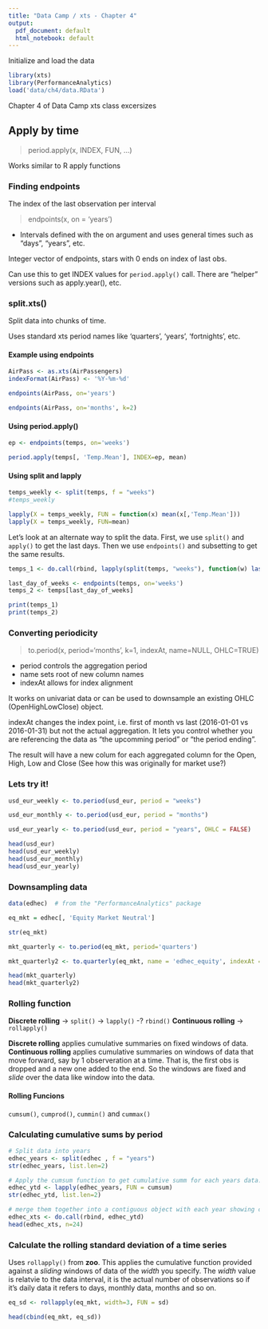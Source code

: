 ```yaml
---
title: "Data Camp / xts - Chapter 4"
output:
  pdf_document: default
  html_notebook: default
---
```


Initialize and load the data

```r
library(xts)
library(PerformanceAnalytics)
load('data/ch4/data.RData')
```

Chapter 4 of Data Camp xts class excersizes

## Apply by time

> period.apply(x, INDEX, FUN, ...)

Works similar to R apply functions

### Finding endpoints 

The index of the last observation per interval

> endpoints(x, on = 'years')

* Intervals defined with the on argument and uses general times such as "days", "years", etc.

Integer vector of endpoints, stars with 0 ends on index of last obs.

Can use this to get INDEX values for `period.apply()` call.  There are "helper" versions such as apply.year(), etc.

### split.xts()

Split data into chunks of time.

Uses standard xts period names like 'quarters', 'years', 'fortnights', etc.

#### Example using endpoints

```r
AirPass <- as.xts(AirPassengers)
indexFormat(AirPass) <- '%Y-%m-%d'

endpoints(AirPass, on='years')

endpoints(AirPass, on='months', k=2)
```

#### Using period.apply()

```r
ep <- endpoints(temps, on='weeks')

period.apply(temps[, 'Temp.Mean'], INDEX=ep, mean)
```

#### Using split and lapply

```r
temps_weekly <- split(temps, f = "weeks")
#temps_weekly

lapply(X = temps_weekly, FUN = function(x) mean(x[,'Temp.Mean']))
lapply(X = temps_weekly, FUN=mean)
```

Let's look at an alternate way to split the data.  First, we use `split()` and `apply()` to get the last days.  Then we use `endpoints()` and subsetting to get the same results.
```r
temps_1 <- do.call(rbind, lapply(split(temps, "weeks"), function(w) last(w, n = "1 day")))

last_day_of_weeks <- endpoints(temps, on='weeks')
temps_2 <- temps[last_day_of_weeks]

print(temps_1)
print(temps_2)

```

### Converting periodicity

> to.period(x,
            period='months',
            k=1,
            indexAt,
            name=NULL,
            OHLC=TRUE)

* period controls the aggregation period
* name sets root of new column names
* indexAt allows for index alignment

It works on univariat data or can be used to downsample an existing OHLC (OpenHighLowClose) object.

indexAt changes the index point, i.e. first of month vs last (2016-01-01 vs 2016-01-31) but not the actual aggregation.  It lets you control whether you are referencing the data as "the upcomming period" or "the period ending".

The result will have a new colum for each aggregated column for the Open, High, Low and Close (See how this was originally for market use?)

### Lets try it!

```r
usd_eur_weekly <- to.period(usd_eur, period = "weeks")

usd_eur_monthly <- to.period(usd_eur, period = "months")

usd_eur_yearly <- to.period(usd_eur, period = "years", OHLC = FALSE)

head(usd_eur)
head(usd_eur_weekly)
head(usd_eur_monthly)
head(usd_eur_yearly)

```

### Downsampling data

```r
data(edhec)  # from the "PerformanceAnalytics" package

eq_mkt = edhec[, 'Equity Market Neutral']

str(eq_mkt)

mkt_quarterly <- to.period(eq_mkt, period='quarters')

mkt_quarterly2 <- to.quarterly(eq_mkt, name = 'edhec_equity', indexAt = 'firstof')

head(mkt_quarterly)
head(mkt_quarterly2)
```

### Rolling function

**Discrete rolling** -> `split()` -> `lapply()` -? `rbind()`
**Continuous rolling** -> `rollapply()`

**Discrete rolling** applies cumulative summaries on fixed windows of data.  **Continuous rolling** applies cumulative summaries on windows of data that move forward, say by 1 observeration at a time.  That is, the first obs is dropped and a new one added to the end.  So the windows are fixed and _slide_ over the data like window into the data.

#### Rolling Funcions
`cumsum()`, `cumprod()`, `cummin()` and `cummax()`

### Calculating cumulative sums by period

```r
# Split data into years
edhec_years <- split(edhec , f = "years")
str(edhec_years, list.len=2)

# Apply the cumsum function to get cumulative summ for each years data.
edhec_ytd <- lapply(edhec_years, FUN = cumsum)
str(edhec_ytd, list.len=2)

# merge them together into a contiguous object with each year showing cumultive sum for cols.
edhec_xts <- do.call(rbind, edhec_ytd)
head(edhec_xts, n=24)
```

### Calculate the rolling standard deviation of a time series

Uses `rollapply()` from **zoo**.  This applies the cumulative function provided against a _sliding_ windows of data of the _width_ you specify.  The _width_ value is relatvie to the data interval, it is the actual number of observations so if it's daily data it refers to days, monthly data, months and so on.

```r
eq_sd <- rollapply(eq_mkt, width=3, FUN = sd)

head(cbind(eq_mkt, eq_sd))

```


